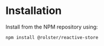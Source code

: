 # Installation

Install from the NPM repository using:

``` {1} copy
npm install @rolster/reactive-store

